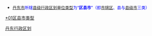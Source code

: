 {{Catnav|頁面分類|...|中国各省行政区划|辽宁行政区划|辽宁地级市|丹东|丹东行政区划}}
{{Catnav|頁面分類|...|中国各省行政区划|辽宁行政区划|辽宁县级行政区|辽宁县级行政区 (按地级市分类)}}
* <font size="2" color="#0000FF">[[丹东市|丹东市]]所辖[[县级行政区|县级行政区划单位类型]]为“'''区县市'''”（即[[市辖区|市辖区]]、县与[[县级市|县级市]]三类）</font>

[[Category:丹东行政区划|]]
[[category:辽宁县级行政区_(按地级市分类)|*01区县市类型]]